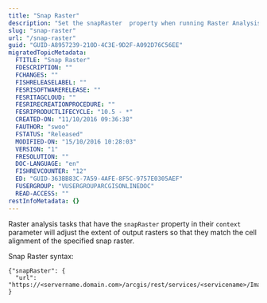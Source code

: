 ```yaml
---
title: "Snap Raster"
description: "Set the snapRaster  property when running Raster Analysis tasks to make sure the output pixels are aligned with the input pixels."
slug: "snap-raster"
url: "/snap-raster"
guid: "GUID-A8957239-210D-4C3E-9D2F-A092D76C56EE"
migratedTopicMetadata:
  FTITLE: "Snap Raster"
  FDESCRIPTION: ""
  FCHANGES: ""
  FISHRELEASELABEL: ""
  FESRISOFTWARERELEASE: ""
  FESRITAGCLOUD: ""
  FESRIRECREATIONPROCEDURE: ""
  FESRIPRODUCTLIFECYCLE: "10.5 - *"
  CREATED-ON: "11/10/2016 09:36:38"
  FAUTHOR: "swoo"
  FSTATUS: "Released"
  MODIFIED-ON: "15/10/2016 10:28:03"
  VERSION: "1"
  FRESOLUTION: ""
  DOC-LANGUAGE: "en"
  FISHREVCOUNTER: "12"
  ED: "GUID-363BB83C-7A59-4AFE-8F5C-9757E0305AEF"
  FUSERGROUP: "VUSERGROUPARCGISONLINEDOC"
  READ-ACCESS: ""
restInfoMetadata: {}
---
```


Raster analysis tasks that have the `snapRaster`  property in their `context`  parameter will adjust the extent of output rasters so that they match the cell alignment of the specified snap raster.

Snap Raster syntax:

```other
{"snapRaster": {
  "url": "https://<servername.domain.com>/arcgis/rest/services/<servicename>/ImageServer"}
}
```

 
